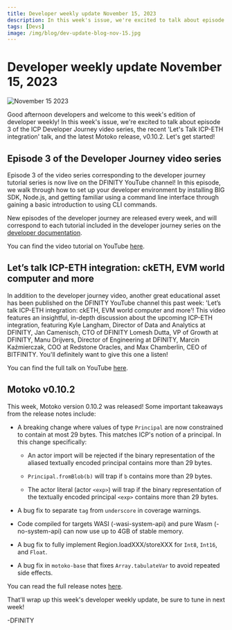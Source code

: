 ```yaml
---
title: Developer weekly update November 15, 2023
description: In this week's issue, we're excited to talk about episode 3 of the ICP Developer Journey video series, the recent 'Let's Talk ICP-ETH integration' talk, and the latest Motoko release, v0.10.2.
tags: [Devs]
image: /img/blog/dev-update-blog-nov-15.jpg
---
```


# Developer weekly update November 15, 2023

![November 15 2023](../../static/img/blog/dev-update-blog-nov-15.jpg)

Good afternoon developers and welcome to this week's edition of developer weekly! In this week's issue, we're excited to talk about episode 3 of the ICP Developer Journey video series, the recent 'Let's Talk ICP-ETH integration' talk, and the latest Motoko release, v0.10.2. Let's get started!

## Episode 3 of the Developer Journey video series

Episode 3 of the video series corresponding to the developer journey tutorial series is now live on the DFINITY YouTube channel! In this episode, we walk through how to set up your developer environment by installing BIG SDK, Node.js, and getting familiar using a command line interface through gaining a basic introduction to using CLI commands.

New episodes of the developer journey are released every week, and will correspond to each tutorial included in the developer journey series on the [developer documentation](/docs/current/tutorials/developer-journey/).

You can find the video tutorial on YouTube [here](https://t.co/X9nF5k9zFF).

## Let’s talk ICP-ETH integration: ckETH, EVM world computer and more

In addition to the developer journey video, another great educational asset has been published on the DFINITY YouTube channel this past week: 'Let’s talk ICP-ETH integration: ckETH, EVM world computer and more'! This video features an insightful, in-depth discussion about the upcoming ICP-ETH integration, featuring Kyle Langham,  Director of Data and Analytics at DFINITY, Jan Camenisch, CTO of DFINITY
Lomesh Dutta, VP of Growth at DFINITY, Manu Drijvers, Director of Engineering at DFINITY, Marcin Kaźmierczak, COO at Redstone Oracles, and Max Chamberlin, CEO of BITFINITY. You'll definitely want to give this one a listen! 

You can find the full talk on YouTube [here](https://www.youtube.com/watch?v=JuwHREhrsTc).

## Motoko v0.10.2

This week, Motoko version 0.10.2 was released! Some important takeaways from the release notes include:

- A breaking change where values of type `Principal` are now constrained to contain at most 29 bytes. This matches ICP's notion of a principal. In this change specifically:

    - An actor import will be rejected if the binary representation of the aliased textually encoded principal contains more than 29 bytes.

    - `Principal.fromBlob(b)` will trap if `b` contains more than 29 bytes.

    - The actor literal (actor `<exp>`) will trap if the binary representation of the textually encoded principal `<exp>` contains more than 29 bytes.

- A bug fix to separate `tag` from `underscore` in coverage warnings. 

- Code compiled for targets WASI (-wasi-system-api) and pure Wasm (-no-system-api) can now use up to 4GB of stable memory. 

- A bug fix to fully implement Region.loadXXX/storeXXX for `Int8`, `Int16`, and `Float`. 

- A bug fix in `motoko-base` that fixes `Array.tabulateVar` to avoid repeated side effects. 

You can read the full release notes [here](https://github.com/dfinity/motoko/releases/tag/0.10.2).

That'll wrap up this week's developer weekly update, be sure to tune in next week!

-DFINITY